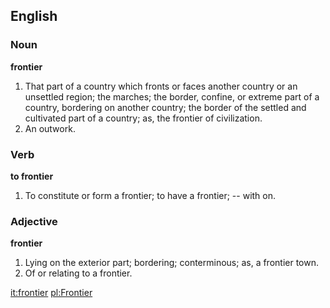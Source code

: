 ==English==

===Noun===

'''frontier'''

#That part of a country which fronts or faces another country or an unsettled region; the marches; the border, confine, or extreme part of a country, bordering on another country; the border of the settled and cultivated part of a country; as, the frontier of civilization.
#An outwork.

===Verb===

'''to frontier'''

#To constitute or form a frontier; to have a frontier; -- with on.

===Adjective===

'''frontier'''

#Lying on the exterior part; bordering; conterminous; as, a frontier town.
#Of or relating to a frontier.

[[it:frontier]]
[[pl:Frontier]]